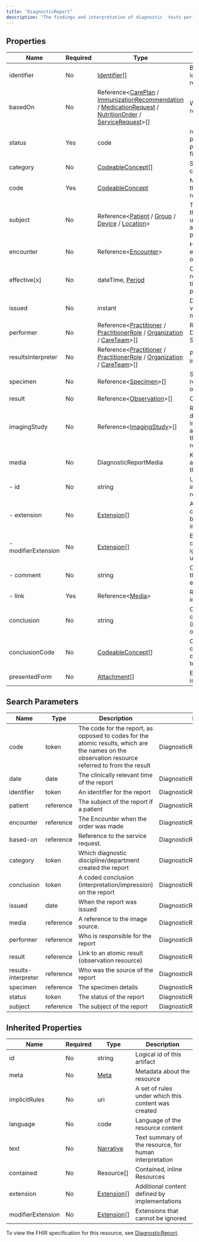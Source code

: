 ```yaml
---
title: "DiagnosticReport"
description: "The findings and interpretation of diagnostic  tests performed on patients, groups of patients, devices, and locations, and/or specimens derived from these. The report includes clinical context such as requesting and provider information, and some mix of atomic results, images, textual and coded interpretations, and formatted representation of diagnostic reports."
---
```


## Properties

| Name                | Required | Type                                                                                                                                                                                                                                                                                                                                                          | Description                                                                |
| ------------------- | -------- | ------------------------------------------------------------------------------------------------------------------------------------------------------------------------------------------------------------------------------------------------------------------------------------------------------------------------------------------------------------- | -------------------------------------------------------------------------- |
| identifier          | No       | [Identifier](/medical-api/fhir/data-types/identifier)[]                                                                                                                                                                                                                                                                                                       | Business identifier for report                                             |
| basedOn             | No       | Reference&lt;[CarePlan](/medical-api/fhir/resources/careplan) / [ImmunizationRecommendation](/medical-api/fhir/resources/immunizationrecommendation) / [MedicationRequest](/medical-api/fhir/resources/medicationrequest) / [NutritionOrder](/medical-api/fhir/resources/nutritionorder) / [ServiceRequest](/medical-api/fhir/resources/servicerequest)&gt;[] | What was requested                                                         |
| status              | Yes      | code                                                                                                                                                                                                                                                                                                                                                          | registered / partial / preliminary / final +                               |
| category            | No       | [CodeableConcept](/medical-api/fhir/data-types/codeableconcept)[]                                                                                                                                                                                                                                                                                             | Service category                                                           |
| code                | Yes      | [CodeableConcept](/medical-api/fhir/data-types/codeableconcept)                                                                                                                                                                                                                                                                                               | Name/Code for this diagnostic report                                       |
| subject             | No       | Reference&lt;[Patient](/medical-api/fhir/resources/patient) / [Group](/medical-api/fhir/resources/group) / [Device](/medical-api/fhir/resources/device) / [Location](/medical-api/fhir/resources/location)&gt;                                                                                                                                                | The subject of the report - usually, but not always, the patient           |
| encounter           | No       | Reference&lt;[Encounter](/medical-api/fhir/resources/encounter)&gt;                                                                                                                                                                                                                                                                                           | Health care event when test ordered                                        |
| effective[x]        | No       | dateTime, [Period](/medical-api/fhir/data-types/period)                                                                                                                                                                                                                                                                                                       | Clinically relevant time/time-period for report                            |
| issued              | No       | instant                                                                                                                                                                                                                                                                                                                                                       | DateTime this version was made                                             |
| performer           | No       | Reference&lt;[Practitioner](/medical-api/fhir/resources/practitioner) / [PractitionerRole](/medical-api/fhir/resources/practitionerrole) / [Organization](/medical-api/fhir/resources/organization) / [CareTeam](/medical-api/fhir/resources/careteam)&gt;[]                                                                                                  | Responsible Diagnostic Service                                             |
| resultsInterpreter  | No       | Reference&lt;[Practitioner](/medical-api/fhir/resources/practitioner) / [PractitionerRole](/medical-api/fhir/resources/practitionerrole) / [Organization](/medical-api/fhir/resources/organization) / [CareTeam](/medical-api/fhir/resources/careteam)&gt;[]                                                                                                  | Primary result interpreter                                                 |
| specimen            | No       | Reference&lt;[Specimen](/medical-api/fhir/resources/specimen)&gt;[]                                                                                                                                                                                                                                                                                           | Specimens this report is based on                                          |
| result              | No       | Reference&lt;[Observation](/medical-api/fhir/resources/observation)&gt;[]                                                                                                                                                                                                                                                                                     | Observations                                                               |
| imagingStudy        | No       | Reference&lt;[ImagingStudy](/medical-api/fhir/resources/imagingstudy)&gt;[]                                                                                                                                                                                                                                                                                   | Reference to full details of imaging associated with the diagnostic report |
| media               | No       | DiagnosticReportMedia                                                                                                                                                                                                                                                                                                                                         | Key images associated with this report                                     |
| - id                | No       | string                                                                                                                                                                                                                                                                                                                                                        | Unique id for inter-element referencing                                    |
| - extension         | No       | [Extension](/medical-api/fhir/data-types/extension)[]                                                                                                                                                                                                                                                                                                         | Additional content defined by implementations                              |
| - modifierExtension | No       | [Extension](/medical-api/fhir/data-types/extension)[]                                                                                                                                                                                                                                                                                                         | Extensions that cannot be ignored even if unrecognized                     |
| - comment           | No       | string                                                                                                                                                                                                                                                                                                                                                        | Comment about the image (e.g. explanation)                                 |
| - link              | Yes      | Reference&lt;[Media](/medical-api/fhir/resources/media)&gt;                                                                                                                                                                                                                                                                                                   | Reference to the image source                                              |
| conclusion          | No       | string                                                                                                                                                                                                                                                                                                                                                        | Clinical conclusion (interpretation) of test results                       |
| conclusionCode      | No       | [CodeableConcept](/medical-api/fhir/data-types/codeableconcept)[]                                                                                                                                                                                                                                                                                             | Codes for the clinical conclusion of test results                          |
| presentedForm       | No       | [Attachment](/medical-api/fhir/data-types/attachment)[]                                                                                                                                                                                                                                                                                                       | Entire report as issued                                                    |

## Search Parameters

| Name                | Type      | Description                                                                                                                                      | Expression                          |
| ------------------- | --------- | ------------------------------------------------------------------------------------------------------------------------------------------------ | ----------------------------------- |
| code                | token     | The code for the report, as opposed to codes for the atomic results, which are the names on the observation resource referred to from the result | DiagnosticReport.code               |
| date                | date      | The clinically relevant time of the report                                                                                                       | DiagnosticReport.effective          |
| identifier          | token     | An identifier for the report                                                                                                                     | DiagnosticReport.identifier         |
| patient             | reference | The subject of the report if a patient                                                                                                           | DiagnosticReport.subject            |
| encounter           | reference | The Encounter when the order was made                                                                                                            | DiagnosticReport.encounter          |
| based-on            | reference | Reference to the service request.                                                                                                                | DiagnosticReport.basedOn            |
| category            | token     | Which diagnostic discipline/department created the report                                                                                        | DiagnosticReport.category           |
| conclusion          | token     | A coded conclusion (interpretation/impression) on the report                                                                                     | DiagnosticReport.conclusionCode     |
| issued              | date      | When the report was issued                                                                                                                       | DiagnosticReport.issued             |
| media               | reference | A reference to the image source.                                                                                                                 | DiagnosticReport.media.link         |
| performer           | reference | Who is responsible for the report                                                                                                                | DiagnosticReport.performer          |
| result              | reference | Link to an atomic result (observation resource)                                                                                                  | DiagnosticReport.result             |
| results-interpreter | reference | Who was the source of the report                                                                                                                 | DiagnosticReport.resultsInterpreter |
| specimen            | reference | The specimen details                                                                                                                             | DiagnosticReport.specimen           |
| status              | token     | The status of the report                                                                                                                         | DiagnosticReport.status             |
| subject             | reference | The subject of the report                                                                                                                        | DiagnosticReport.subject            |

## Inherited Properties

| Name              | Required | Type                                                  | Description                                            |
| ----------------- | -------- | ----------------------------------------------------- | ------------------------------------------------------ |
| id                | No       | string                                                | Logical id of this artifact                            |
| meta              | No       | [Meta](/medical-api/fhir/data-types/meta)             | Metadata about the resource                            |
| implicitRules     | No       | uri                                                   | A set of rules under which this content was created    |
| language          | No       | code                                                  | Language of the resource content                       |
| text              | No       | [Narrative](/medical-api/fhir/data-types/narrative)   | Text summary of the resource, for human interpretation |
| contained         | No       | Resource[]                                            | Contained, inline Resources                            |
| extension         | No       | [Extension](/medical-api/fhir/data-types/extension)[] | Additional content defined by implementations          |
| modifierExtension | No       | [Extension](/medical-api/fhir/data-types/extension)[] | Extensions that cannot be ignored                      |

To view the FHIR specification for this resource, see [DiagnosticReport](https://www.hl7.org/fhir/StructureDefinition/DiagnosticReport).
